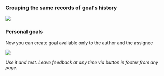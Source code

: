 
### Grouping the same records of goal's history

![](/CollectSameHistoryRecords.png)

### Personal goals

Now you can create goal avaliable only to the author and the assignee

![](/PersonalGoal.png)

_Use it and test. Leave feedback at any time via button in footer from any page._
